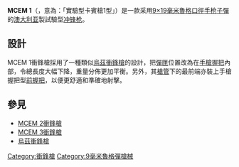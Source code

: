 {{Unreferenced |time=2009-10-17T07:47:10+00:00 }}
{{參見討論頁|MCEM 1衝鋒槍}}
{{noteTA
|G1=軍事
|G2=長度單位
|G3=Firearms
}}
{{Infobox Weapon
|name= MCEM 1衝鋒槍
|image= 
|image_size= 300px
|caption= 
|origin= {{flagcountry|Australia}}
|type= [[冲锋枪|冲锋枪]]
<!-- Type selection -->
|is_ranged= yes
|is_bladed= 
|is_explosive= 
|is_artillery= 
|is_vehicle= 
|is_missile= 
|is_UK= 
<!-- Service history -->
|service= 
|used_by= [[澳大利亚|澳大利亚]]
|wars= 
<!-- Production history -->
|designer= 
|design_date= 1939年
|manufacturer= 
|unit_cost= 
|production_date= 1939—1945年
|number= 50,000枝
|variants= 
<!-- General specifications -->
|spec_label= 
|weight= 空槍：4.21[[千克|千克]]（9.28[[磅|磅]]）
|length= 806[[毫米|毫米]]（31.73[[英寸|英寸]]）
|part_length= 247毫米（9.72英吋）
|width= 
|height= 
|diameter= 
|crew= 
<!-- Ranged weapon specifications --> 
|cartridge= [[9×19mm魯格彈|9×19毫米魯格彈]]
|caliber= 9.02毫米（.355英吋）
|barrels= 1根，[[膛線|線膛]]，最前端扣有手槍握把型[[輔助握把|前握把]]，無[[槍口|槍口]]裝置
|action= [[反沖作用_(槍械)|反沖作用]]
|mode= [[自動火器|全自動]]
|rate= 700發／分鐘
|velocity= 420[[米每秒|米／秒]]（1,377.98[[英尺每秒|英尺／秒]]）
|range= 
|max_range= 
|feed= 32發可拆卸式[[彈匣|彈匣]]
|sights= [[機械瞄具|機械瞄具]]：固定金屬覘孔式[[照門|照門]]和刀片式[[照準器|準星]]
<!-- 火炮規格 -->
|breech= 
|recoil= 
|carriage= 
|elevation= 
|traverse= 
<!-- 刃器規格 --> 
|blade_type= 
|hilt_type= 
|sheath_type= 
|head_type= 
|haft_type= 
<!-- 爆炸物內填炸藥規格 --> 
|filling= 
|filling_weight= 
|detonation= 
|yield= 
<!-- 車輛/飛彈規格 -->
|armour= 
|primary_armament= 
|secondary_arament= 
|engine= 
|engine_power= 
|transmission= 
|payload_capacity= 
|fuel_capacity= 
|pw_ratio= 
|suspension= 
|clearance= 
|vehicle_range= 
|speed= 
|guidance= 
|steering= 
<!-- Missiles only -->
|wingspan= 
|propellant= 
|ceiling= 
|altitude= 
|depth= 
|boost= 
|accuracy= 
|launch_platform= 
|transport= 
}}

'''MCEM 1'''（{{Lang-en|'''M'''achine '''C'''arbine '''E'''xperimental '''M'''odel '''1'''}}，意為：「實驗型卡賓槍1型」）是一款采用[[9×19mm魯格彈|9×19毫米魯格]][[口徑|口徑]][[手枪|手枪]][[子彈|子彈]]的[[澳大利亚|澳大利亚]]製試驗型[[冲锋枪|冲锋枪]]。

== 設計 ==
MCEM 1衝鋒槍採用了一種類似[[烏茲衝鋒槍|烏茲衝鋒槍]]的設計，把[[彈匣|彈匣]]位置改為在[[手槍握把|手槍握把]]內部，令總長度大幅下降，重量分佈更加平衡。另外，其[[槍管|槍管]]下的最前端亦裝上手槍握把型[[輔助握把|前握把]]，以便更舒適和準確地射擊。

== 參見 ==
* [[MCEM_2衝鋒槍|MCEM 2衝鋒槍]]
* [[MCEM_3衝鋒槍|MCEM 3衝鋒槍]]
* [[烏茲衝鋒槍|烏茲衝鋒槍]]

{{槍械小作品}}

[[Category:衝鋒槍|Category:衝鋒槍]]
[[Category:9毫米魯格彈槍械|Category:9毫米魯格彈槍械]]